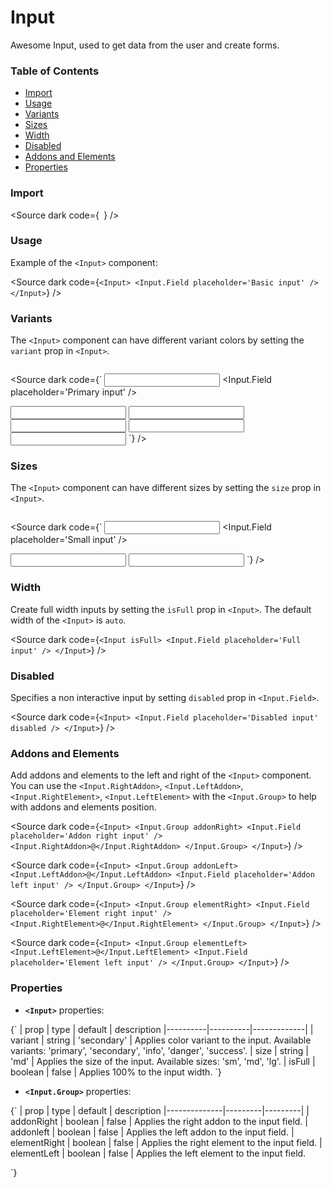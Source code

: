 
<Meta title="Input docs" of={InputStories} />

# Input

Awesome Input, used to get data from the user and create forms.


### Table of Contents

- [Import](#import)
- [Usage](#usage)
- [Variants](#variants)
- [Sizes](#sizes)
- [Width](#width)
- [Disabled](#disabled)
- [Addons and Elements](#addons-and-elements)
- [Properties](#properties)

### Import

<Source dark code={`
`} />

### Usage

Example of the `<Input>` component:

<div class="custom-canvas full">
  <Story of={InputStories.DefaultInput} />
</div>

<Source dark code={`
<Input>
  <Input.Field placeholder='Basic input' />
</Input>
`} />

### Variants

The `<Input>` component can have different variant colors by setting the `variant` prop in `<Input>`.

<div class="custom-canvas full columns">
  <Story of={InputStories.PrimaryInput} />
  <Story of={InputStories.SecondaryInput} />
  <Story of={InputStories.InfoInput} />
  <Story of={InputStories.DangerInput} />
  <Story of={InputStories.SuccessInput} />
  <Story of={InputStories.UnstyledInput} />
</div>

<Source dark code={`
<Input variant="primary">
  <Input.Field placeholder='Primary input' />
</Input>

<Input variant="secondary">
  <Input.Field placeholder='Secondary input' />
</Input>

<Input variant="info">
  <Input.Field placeholder='Info input' />
</Input>

<Input variant="danger">
  <Input.Field placeholder='Danger input' />
</Input>

<Input variant="success">
  <Input.Field placeholder='Success input' />
</Input>

<Input variant="unstyled">
  <Input.Field placeholder='Success input' />
</Input>
`} />

### Sizes

The `<Input>` component can have different sizes by setting the `size` prop in `<Input>`.

<div class="custom-canvas full columns">
  <Story of={InputStories.SmallInput} />
  <Story of={InputStories.MediumInput} />
  <Story of={InputStories.LargeInput} />
</div>

<Source dark code={`
<Input size="sm">
  <Input.Field placeholder='Small input' />
</Input>

<Input size="md">
  <Input.Field placeholder='Medium input' />
</Input>

<Input size="lg">
  <Input.Field placeholder='Large input' />
</Input>
`} />

### Width

Create full width inputs by setting the `isFull` prop in `<Input>`.
The default width of the `<Input>` is `auto`.

<div class="custom-canvas full">
  <Story of={InputStories.FullWidthInput} />
</div>

<Source dark code={`
<Input isFull>
  <Input.Field placeholder='Full input' />
</Input>
`} />

### Disabled

Specifies a non interactive input by setting `disabled` prop in `<Input.Field>`.

<div class="custom-canvas full">
  <Story of={InputStories.DisabledInput} />
</div>

<Source dark code={`
<Input>
  <Input.Field placeholder='Disabled input' disabled />
</Input>
`} />

### Addons and Elements

Add addons and elements to the left and right of the `<Input>` component.
You can use the `<Input.RightAddon>`, `<Input.LeftAddon>`, `<Input.RightElement>`, `<Input.LeftElement>`
with the `<Input.Group>` to help with addons and elements position.

<div class="custom-canvas full">
  <Story of={InputStories.RightAddonInput} />
</div>

<Source dark code={`
<Input>
  <Input.Group addonRight>
    <Input.Field placeholder='Addon right input' />
    <Input.RightAddon>@</Input.RightAddon>
  </Input.Group>
</Input>
`} />

<div class="custom-canvas full">
  <Story of={InputStories.LeftAddonInput} />
</div>

<Source dark code={`
<Input>
  <Input.Group addonLeft>
    <Input.LeftAddon>@</Input.LeftAddon>
    <Input.Field placeholder='Addon left input' />
  </Input.Group>
</Input>
`} />

<div class="custom-canvas full">
  <Story of={InputStories.RightElementInput} />
</div>

<Source dark code={`
<Input>
  <Input.Group elementRight>
    <Input.Field placeholder='Element right input' />
    <Input.RightElement>@</Input.RightElement>
  </Input.Group>
</Input>
`} />

<div class="custom-canvas full">
  <Story of={InputStories.LeftElementInput} />
</div>

<Source dark code={`
<Input>
  <Input.Group elementLeft>
    <Input.LeftElement>@</Input.LeftElement>
    <Input.Field placeholder='Element left input' />
  </Input.Group>
</Input>
`} />

### Properties

- **`<Input>`** properties:

<Markdown>
{`
| prop     | type     | default     | description
|----------|----------|-------------|
| variant  | string   | 'secondary' | Applies color variant to the input. Available variants: 'primary', 'secondary', 'info', 'danger', 'success'.
| size     | string   | 'md'        | Applies the size of the input. Available sizes: 'sm', 'md', 'lg'.
| isFull   | boolean  | false       | Applies 100% to the input width.
`}
</Markdown>

- **`<Input.Group>`** properties:

<Markdown>
{`
| prop         | type    | default | description
|--------------|---------|---------|
| addonRight   | boolean | false   | Applies the right addon to the input field.
| addonleft    | boolean | false   | Applies the left addon to the input field.
| elementRight | boolean | false   | Applies the right element to the input field.
| elementLeft  | boolean | false   | Applies the left element to the input field.

`}
</Markdown>
